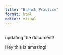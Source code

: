 ```yaml
---
title: "Branch Practice"
format: html
editor: visual
---
```


## 

updating the document!

Hey this is amazing!\
